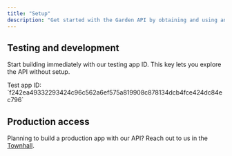 ```yaml
---
title: "Setup"
description: "Get started with the Garden API by obtaining and using an app ID for authentication"
---
```


## Testing and development

Start building immediately with our testing app ID. This key lets you explore the API without setup.

<Note>
    Test app ID: `f242ea49332293424c96c562a6ef575a819908c878134dcb4fce424dc84ec796`
</Note>

## Production access

Planning to build a production app with our API? Reach out to us in the [Townhall](https://discord.gg/B7RczEFuJ5).
